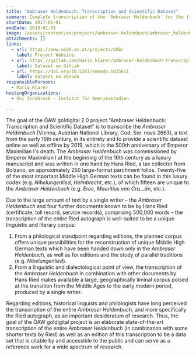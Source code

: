 ```yaml
---
title: "Ambraser Heldenbuch: Transcription and Scientific Dataset"
summary: Complete transcription of the 'Ambraser Heldenbuch' for the first time
startDate: 2017-01-01
endDate: 2019-01-01
image: /assets/content/en/projects/ambraser-heldenbuch/ambraser_heldenbuch2.png
attachments: []
links:
  - url: https://www.uibk.ac.at/projects/ahb/
    label: Project Website
  - url: https://gitlab.com/mario_klarer/ambraser-heldenbuch-transcription-and-scientific-dataset
    label: Dataset on GitLab
  - url: https://doi.org/10.5281/zenodo.6025611
    label: Dataset on Zenodo
responsiblePersons:
  - Mario Klarer
hostingOrganizations:
  - Uni Innsbruck - Institut für Amerikastudien

---
```

The goal of the ÖAW go!digital 2.0 project "Ambraser Heldenbuch: Transcription and Scientific Dataset" is to transcribe the _Ambraser Heldenbuch_ (Vienna, Austrian National Library, Cod. Ser. nova 2663), a text from the early 16th century, in its entirety and to provide a scientific dataset online as well as offline by 2019, which is the 500th anniversary of Emperor Maximilian I's death. The _Ambraser Heldenbuch_ was commissioned by Emperor Maximilian I at the beginning of the 16th century as a luxury manuscript and was written in one hand by Hans Ried, a tax collector from Bolzano, on approximately 250 large-format parchment folios. Twenty-five of the most important Middle High German texts can be found in this luxury codex (e.g. _Nibelungenlied_, _Helmbrecht_, etc.), of which fifteen are unique to the _Ambraser Heldenbuch_ (e.g. _Erec_, _Mauritius von Cra__ûn_, etc.).

Due to the large amount of text by a single writer – the _Ambraser Heldenbuch_ and four further documents known to be by Hans Ried (certificate, toll record, service records), comprising 500,000 words – the transcription of the entire Ried autograph is well-suited to be a unique linguistic and literary corpus:

1.  From a philological standpoint regarding editions, the planned corpus offers unique possibilities for the reconstruction of unique Middle High German texts which have been handed down only in the _Ambraser Heldenbuch_, as well as for editions and the study of parallel traditions (e.g. _Nibelungenlied_).
2.  From a linguistic and dialectological point of view, the transcription of the _Ambraser Heldenbuch_ in combination with other documents by Hans Ried makes available a large, geographically liminal corpus poised at the transition from the Middle Ages to the early modern period, produced by a single writer.

Regarding editions, historical linguists and philologists have long perceived the transcription of the entire _Ambraser Heldenbuch_, and more specifically the Ried autograph, as an important desideratum of research. Thus, the goal of the ÖAW go!digital project is an elaborate state-of-the-art transcription of the entire _Ambraser Heldenbuch_ (in combination with some shorter texts by Ried) as well as an edition of this transcription to be a data set that is citable by and accessible to the public and can serve as a reference work for a wide spectrum of research.
